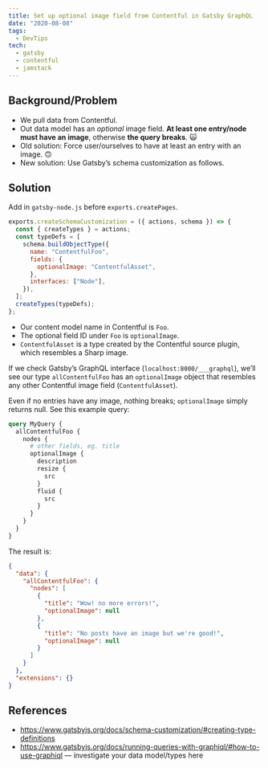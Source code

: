```yaml
---
title: Set up optional image field from Contentful in Gatsby GraphQL
date: "2020-08-08"
tags:
  - DevTips
tech:
  - gatsby
  - contentful
  - jamstack
---
```


## Background/Problem

- We pull data from Contentful.
- Out data model has an _optional_ image field. **At least one entry/node must have an image**, otherwise **the query breaks**. 🙀
- Old solution: Force user/ourselves to have at least an entry with an image. 🙃
- New solution: Use Gatsby’s schema customization as follows.

## Solution

Add in `gatsby-node.js` before `exports.createPages`.

```js
exports.createSchemaCustomization = ({ actions, schema }) => {
  const { createTypes } = actions;
  const typeDefs = [
    schema.buildObjectType({
      name: "ContentfulFoo",
      fields: {
        optionalImage: "ContentfulAsset",
      },
      interfaces: ["Node"],
    }),
  ];
  createTypes(typeDefs);
};
```

- Our content model name in Contentful is `Foo`.
- The optional field ID under `Foo` is `optionalImage`.
- `ContentfulAsset` is a type created by the Contentful source plugin, which resembles a Sharp image.

If we check Gatsby’s GraphQL interface (`localhost:8000/___graphql`), we’ll see our type `allContentfulFoo` has an `optionalImage` object that resembles any other Contentful image field (`ContentfulAsset`).

Even if no entries have any image, nothing breaks; `optionalImage` simply returns null. See this example query:

```graphql
query MyQuery {
  allContentfulFoo {
    nodes {
      # other fields, eg. title
      optionalImage {
        description
        resize {
          src
        }
        fluid {
          src
        }
      }
    }
  }
}
```

The result is:

```json
{
  "data": {
    "allContentfulFoo": {
      "nodes": [
        {
          "title": "Wow! no more errors!",
          "optionalImage": null
        },
        {
          "title": "No posts have an image but we're good!",
          "optionalImage": null
        }
      ]
    }
  },
  "extensions": {}
}
```

## References

- https://www.gatsbyjs.org/docs/schema-customization/#creating-type-definitions
- https://www.gatsbyjs.org/docs/running-queries-with-graphiql/#how-to-use-graphiql — investigate your data model/types here

<Mug />

